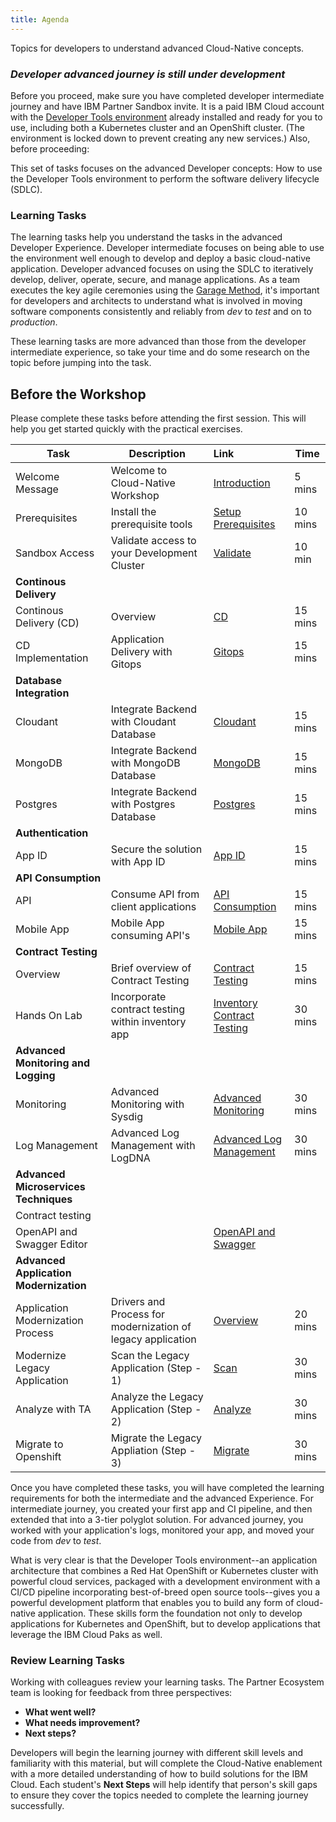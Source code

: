 ```yaml
---
title: Agenda
---
```


<PageDescription>

Topics for developers to understand advanced Cloud-Native concepts.

</PageDescription>

### ***Developer advanced journey is still under development***

<InlineNotification>

Before you proceed, make sure you have completed developer intermediate journey and have IBM Partner Sandbox invite. It is a paid IBM Cloud account with the [Developer Tools environment](../getting-started/devenvsetup) already installed and ready for you to use, including both a Kubernetes cluster and an OpenShift cluster. (The environment is locked down to prevent creating any new services.) Also, before proceeding:

</InlineNotification>

This set of tasks focuses on the advanced Developer concepts: How to use the Developer Tools environment to perform the software delivery lifecycle (SDLC).

### Learning Tasks

The learning tasks help you understand the tasks in the advanced Developer Experience. Developer intermediate focuses on being able to use the environment well enough to develop and deploy a basic cloud-native application. Developer advanced focuses on using the SDLC to iteratively develop, deliver, operate, secure, and manage applications. As a team executes the key agile ceremonies using the [Garage Method](https://www.ibm.com/garage/method/cloud/), it's important for developers and architects to understand what is involved in moving software components consistently and reliably from *dev* to *test* and on to *production*.

These learning tasks are more advanced than those from the developer intermediate experience, so take your time and do some research on the topic before jumping into the task.

<Tabs>

<Tab label="Over the Web">

## Before the Workshop

Please complete these tasks before attending the first session. This will help you get started quickly with the practical exercises.

| Task                            | Description         | Link        | Time    |
| --------------------------------| ------------------  |:----------- |---------|
| Welcome Message | Welcome to Cloud-Native Workshop  | [Introduction](/getting-started/introduction) | 5 mins |
| Prerequisites | Install the prerequisite tools  | [Setup Prerequisites](/getting-started/prereqs) | 10 mins |
| Sandbox Access | Validate access to your Development Cluster |  [Validate](/getting-started/checksetup) | 10 min |
| **Continous Delivery** | | | |
| Continous Delivery (CD) | Overview | [CD](/developer-intermediate/continuous-delivery) | 15 mins |
| CD Implementation | Application Delivery with Gitops | [Gitops](/developer-advanced-1/gitops) | 15 mins |
| **Database Integration** | | | |
| Cloudant | Integrate Backend with Cloudant Database | [Cloudant](/developer-advanced-1/inventory-cloudant) | 15 mins |
| MongoDB | Integrate Backend with MongoDB Database | [MongoDB](/developer-advanced-1/inventory-mongodb) | 15 mins |
| Postgres | Integrate Backend with Postgres Database | [Postgres](/developer-advanced-1/inventory-postgres) | 15 mins |
| **Authentication** | | | |
| App ID | Secure the solution with App ID  | [App ID](/developer-advanced-1/inventory-appid/) | 15 mins |
| **API Consumption** | | | |
| API | Consume API from client applications  | [API Consumption](/developer-advanced-1/inventory-api/) | 15 mins |
| Mobile App | Mobile App consuming API's  | [Mobile App](/developer-advanced-1/inventory-mobile-app/) | 15 mins |
| **Contract Testing** | | | |
| Overview | Brief overview of Contract Testing | [Contract Testing](/developer-advanced-1/contract-testing-overview/) | 15 mins |
| Hands On Lab | Incorporate contract testing within inventory app | [Inventory Contract Testing](/developer-advanced-1/inventory-contract-testing/) | 30 mins |
| **Advanced Monitoring and Logging** | | | |
| Monitoring | Advanced Monitoring with Sysdig | [Advanced Monitoring](/developer-advanced-1/monitoring/) | 30 mins |
| Log Management | Advanced Log Management with LogDNA | [Advanced Log Management](/developer-advanced-1/log-management/) | 30 mins |
| **Advanced Microservices Techniques** | | | |
| Contract testing | | | |
| OpenAPI and Swagger Editor | | [OpenAPI and Swagger](/developer-advanced-1/swagger-and-openapi/) | |
| **Advanced Application Modernization** | | | |
| Application Modernization Process | Drivers and Process for modernization of legacy application | [Overview](/developer-advanced-2/appmod-overview/) | 20 mins|
| Modernize Legacy Application  | Scan the Legacy Application (Step - 1) | [Scan](/developer-advanced-1/appmod-exercise-part1/) | 30 mins|
| Analyze with TA | Analyze the Legacy Application (Step - 2)|[Analyze](/developer-advanced-1/appmod-exercise-part2/) | 30 mins|
| Migrate to Openshift | Migrate the Legacy Appliation (Step - 3)|[Migrate](/developer-advanced-1/appmod-exercise-part3/) | 30 mins|
</Tab>

<Tab label="Self Paced">
</Tab>

<Tab label="In Person">
</Tab>

</Tabs>

Once you have completed these tasks, you will have completed the learning requirements for both the intermediate and the advanced Experience. For intermediate journey, you created your first app and CI pipeline, and then extended that into a 3-tier polyglot solution. For advanced journey, you worked with your application's logs, monitored your app, and moved your code from *dev* to *test*.

What is very clear is that the Developer Tools environment--an application architecture that combines a Red Hat OpenShift or Kubernetes cluster with powerful cloud services, packaged with a development environment with a CI/CD pipeline incorporating best-of-breed open source tools--gives you a powerful development platform that enables you to build any form of cloud-native application. These skills form the foundation not only to develop applications for Kubernetes and OpenShift, but to develop applications that leverage the IBM Cloud Paks as well.

### Review Learning Tasks

Working with colleagues review your learning tasks. The Partner Ecosystem team is looking for feedback from three perspectives:

- **What went well?**
- **What needs improvement?**
- **Next steps?**

Developers will begin the learning journey with different skill levels and familiarity with this material, but will complete the Cloud-Native enablement with a more detailed understanding of how to build solutions for the IBM Cloud. Each student's **Next Steps** will help identify that person's skill gaps to ensure they cover the topics needed to complete the learning journey successfully.
